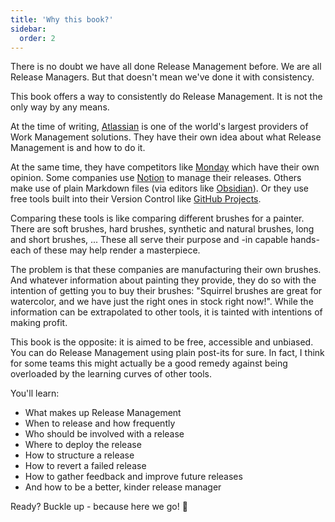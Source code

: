 ---
title: 'Why this book?'
sidebar:
  order: 2
---

There is no doubt we have all done Release Management before. We are all Release Managers. But that doesn't mean we've done it with consistency.

This book offers a way to consistently do Release Management. It is not the only way by any means.

At the time of writing, [Atlassian](https://www.atlassian.com/) is one of the world's largest providers of Work Management solutions. They have their own idea about what Release Management is and how to do it.

At the same time, they have competitors like [Monday](https://monday.com/) which have their own opinion. Some companies use [Notion](https://www.notion.so/) to manage their releases. Others make use of plain Markdown files (via editors like [Obsidian](https://obsidian.md/)). Or they use free tools built into their Version Control like [GitHub Projects](https://docs.github.com/en/issues/planning-and-tracking-with-projects/learning-about-projects/about-projects).

Comparing these tools is like comparing different brushes for a painter. There are soft brushes, hard brushes, synthetic and natural brushes, long and short brushes, ... These all serve their purpose and -in capable hands- each of these may help render a masterpiece.

The problem is that these companies are manufacturing their own brushes. And whatever information about painting they provide, they do so with the intention of getting you to buy their brushes: "Squirrel brushes are great for watercolor, and we have just the right ones in stock right now!". While the information can be extrapolated to other tools, it is tainted with intentions of making profit.

This book is the opposite: it is aimed to be free, accessible and unbiased. You can do Release Management using plain post-its for sure. In fact, I think for some teams this might actually be a good remedy against being overloaded by the learning curves of other tools.

You'll learn:

- What makes up Release Management
- When to release and how frequently
- Who should be involved with a release
- Where to deploy the release
- How to structure a release
- How to revert a failed release
- How to gather feedback and improve future releases
- And how to be a better, kinder release manager

Ready? Buckle up - because here we go! 🚀
